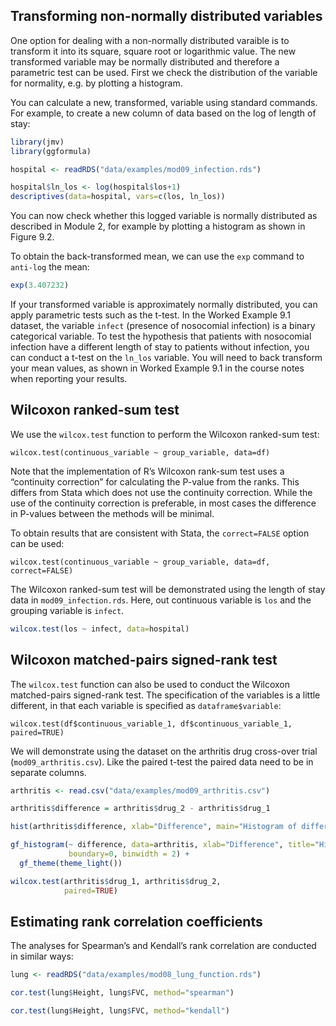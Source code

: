 ## Transforming non-normally distributed variables

One option for dealing with a non-normally distributed varaible is to transform it into its square, square root or logarithmic value. The new transformed variable may be normally distributed and therefore a parametric test can be used. First we check the distribution of the variable for normality, e.g. by plotting a histogram.

You can calculate a new, transformed, variable using standard commands. For example, to create a new column of data based on the log of length of stay:

```r
library(jmv)
library(ggformula)

hospital <- readRDS("data/examples/mod09_infection.rds")

hospital$ln_los <- log(hospital$los+1)
descriptives(data=hospital, vars=c(los, ln_los))
```
You can now check whether this logged variable is normally distributed as described in Module 2, for example by plotting a histogram as shown in Figure 9.2.

To obtain the back-transformed mean, we can use the `exp` command to `anti-log` the mean:

```r
exp(3.407232)
```

If your transformed variable is approximately normally distributed, you can apply parametric tests such as the t-test. In the Worked Example 9.1 dataset, the variable `infect` (presence of nosocomial infection) is a binary categorical variable. To test the hypothesis that patients with nosocomial infection have a different length of stay to patients without infection, you can conduct a t-test on the `ln_los` variable. You will need to back transform your mean values, as shown in Worked Example 9.1 in the course notes when reporting your results.

## Wilcoxon ranked-sum test

We use the `wilcox.test` function to perform the Wilcoxon ranked-sum test:

```
wilcox.test(continuous_variable ~ group_variable, data=df)
```

Note that the implementation of R's Wilcoxon rank-sum test uses a "continuity correction" for calculating the P-value from the ranks. This differs from Stata which does not use the continuity correction. While the use of the continuity correction is preferable, in most cases the difference in P-values between the methods will be minimal.

To obtain results that are consistent with Stata, the `correct=FALSE` option can be used:

```
wilcox.test(continuous_variable ~ group_variable, data=df, correct=FALSE)
```


The Wilcoxon ranked-sum test will be demonstrated using the length of stay data in `mod09_infection.rds`. Here, out continuous variable is `los` and the grouping variable is `infect`.

```r
wilcox.test(los ~ infect, data=hospital)
```

## Wilcoxon matched-pairs signed-rank test

The `wilcox.test` function can also be used to conduct the Wilcoxon matched-pairs signed-rank test. The specification of the variables is a little different, in that each variable is specified as `dataframe$variable`:

```
wilcox.test(df$continuous_variable_1, df$continuous_variable_1, paired=TRUE)
```

We will demonstrate using the dataset on the arthritis drug cross-over trial (`mod09_arthritis.csv`). Like the paired t-test the paired data need to be in separate columns.

```r
arthritis <- read.csv("data/examples/mod09_arthritis.csv")

arthritis$difference = arthritis$drug_2 - arthritis$drug_1

hist(arthritis$difference, xlab="Difference", main="Histogram of differences in pain scores")

gf_histogram(~ difference, data=arthritis, xlab="Difference", title="Histogram of differences in pain scores",
             boundary=0, binwidth = 2) +
  gf_theme(theme_light())

wilcox.test(arthritis$drug_1, arthritis$drug_2, 
            paired=TRUE)
```

## Estimating rank correlation coefficients
The analyses for Spearman's and Kendall's rank correlation are conducted in similar ways:

```r
lung <- readRDS("data/examples/mod08_lung_function.rds")

cor.test(lung$Height, lung$FVC, method="spearman")

cor.test(lung$Height, lung$FVC, method="kendall")
```
